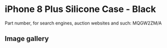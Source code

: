 
# iPhone 8 Plus Silicone Case - Black

Part number, for search engines, auction websites and such: MQGW2ZM/A

## Image gallery

<div style={{ width: "768px" }}>
  <GalleryComponent
    images={[
      {
        original: "/everysource/MQGW2.webp",
        thumbnail: "/everypreview/MQGW2.webp",
      },
      {
        original: "/everysource/MQGW2_AV1_GOLD.webp",
        thumbnail: "/everypreview/MQGW2_AV1_GOLD.webp",
      },
      {
        original: "/everysource/MQGW2_AV1_SILVER.webp",
        thumbnail: "/everypreview/MQGW2_AV1_SILVER.webp",
      },
      {
        original: "/everysource/MQGW2_AV1_SPACE_GRAY.webp",
        thumbnail: "/everypreview/MQGW2_AV1_SPACE_GRAY.webp",
      },
      {
        original: "/everysource/MQGW2_AV2.webp",
        thumbnail: "/everypreview/MQGW2_AV2.webp",
      }
    ]}
  />
</div>